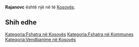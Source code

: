 {{Fshat në 
 | Emri                = Rajanovc
 | EmriAlt                = 
 | NAME_SHORT_FORM=      
 | NAME_GENERIC=      
 | NAME_SORT_NAME_RO=      RAJANOVC
 | FULL_NAME_RO = Rajanovc
 | FULL_NAME_ND_RO=Rajanovc
 | SORT_NAME_RG=RAJANOVC
 | FULL_NAME_RG=Rajanovc
 | FULL_NAME_ND_RG=Rajanovc
 | SRP_NAME_SHORT_FORM=      
 | SRP_NAME_GENERIC=      
 | SRP_NAME_SORT_NAME_RO=      
 | SRP_FULL_NAME_RO = 
 | SRP_FULL_NAME_ND_RO=
 | SRP_SORT_NAME_RG=
 | SRP_FULL_NAME_RG=
 | SRP_FULL_NAME_ND_RG=
 | Emri (Rasa dhanore) = 
 | Figura              = 
 | Shteti              = Kosovo
 | Komuna              = 
 | Kodi postar         = 
 | Sipërfaqja          = 

 | Popullsia           = 

 | Regj. i popullsisë  = 
 | Dend. e popullsisë  = 
 | Faqja zyrtare       = 
 <!--- Koordinatat ----> 
 | Gjerësia            = 42.535278
 | Gjatësia            = 21.540556
 | Lartësia            = 
}}
'''Rajanovc''' është një [[]] në [[]] të [[Kosovës]].

<!-- == Gjeografia == -->
<!-- == Historia == -->
<!-- == Demografia == -->
== Shih edhe ==
{{Komuna }}
{{Kosovo-Administrata-Cung}}

[[Kategoria:Fshatra në Kosovës]]
[[Kategoria:Fshatra në Kommunes ]]
[[Kategoria:Vendbanime në Kosovës]]